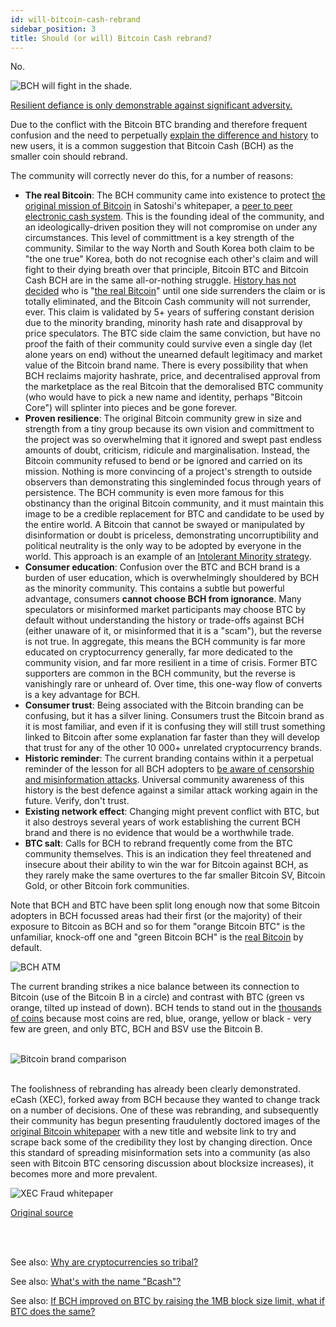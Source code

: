 ```yaml
---
id: will-bitcoin-cash-rebrand
sidebar_position: 3
title: Should (or will) Bitcoin Cash rebrand?
---
```




No.

<img src={shadeMeme} alt="BCH will fight in the shade." />

<br />

[Resilient defiance is only demonstrable against significant adversity.](https://www.youtube.com/watch?v=qdDdHMwhU2s)

Due to the conflict with the Bitcoin BTC branding and therefore frequent confusion and the need to perpetually [explain the difference and history](/start#episode-8-of-10-bitcoin-cash) to new users, it is a common suggestion that Bitcoin Cash (BCH) as the smaller coin should rebrand.

The community will correctly never do this, for a number of reasons:

- **The real Bitcoin**: The BCH community came into existence to protect [the original mission of Bitcoin](/faqs/BCH-vs-BTC/is-bch-the-real-bitcoin) in Satoshi's whitepaper, a [peer to peer electronic cash system](/bitcoin.pdf). This is the founding ideal of the community, and an ideologically-driven position they will not compromise on under any circumstances. This level of committment is a key strength of the community. Similar to the way North and South Korea both claim to be "the one true" Korea, both do not recognise each other's claim and will fight to their dying breath over that principle, Bitcoin BTC and Bitcoin Cash BCH are in the same all-or-nothing struggle. [History has not decided](/faqs/BCH-vs-BTC/hasnt-btc-already-won) who is "[the real Bitcoin](/faqs/BCH-vs-BTC/is-bch-the-real-bitcoin)" until one side surrenders the claim or is totally eliminated, and the Bitcoin Cash community will not surrender, ever. This claim is validated by 5+ years of suffering constant derision due to the minority branding, minority hash rate and disapproval by price speculators. The BTC side claim the same conviction, but have no proof the faith of their community could survive even a single day (let alone years on end) without the unearned default legitimacy and market value of the Bitcoin brand name. There is every possibility that when BCH reclaims majority hashrate, price, and decentralised approval from the marketplace as the real Bitcoin that the demoralised BTC community (who would have to pick a new name and identity, perhaps "Bitcoin Core") will splinter into pieces and be gone forever.
- **Proven resilience**: The original Bitcoin community grew in size and strength from a tiny group because its own vision and committment to the project was so overwhelming that it ignored and swept past endless amounts of doubt, criticism, ridicule and marginalisation. Instead, the Bitcoin community refused to bend or be ignored and carried on its mission. Nothing is more convincing of a project's strength to outside observers than demonstrating this singleminded focus through years of persistence. The BCH community is even more famous for this obstinancy than the original Bitcoin community, and it must maintain this image to be a credible replacement for BTC and candidate to be used by the entire world. A Bitcoin that cannot be swayed or manipulated by disinformation or doubt is priceless, demonstrating uncorruptibility and political neutrality is the only way to be adopted by everyone in the world. This approach is an example of an [Intolerant Minority strategy](https://medium.com/incerto/the-most-intolerant-wins-the-dictatorship-of-the-small-minority-3f1f83ce4e15).
- **Consumer education**: Confusion over the BTC and BCH brand is a burden of user education, which is overwhelmingly shouldered by BCH as the minority community. This contains a subtle but powerful advantage, consumers **cannot choose BCH from ignorance**. Many speculators or misinformed market participants may choose BTC by default without understanding the history or trade-offs against BCH (either unaware of it, or misinformed that it is a "scam"), but the reverse is not true. In aggregate, this means the BCH community is far more educated on cryptocurrency generally, far more dedicated to the community vision, and far more resilient in a time of crisis. Former BTC supporters are common in the BCH community, but the reverse is vanishingly rare or unheard of. Over time, this one-way flow of converts is a key advantage for BCH.
- **Consumer trust**: Being associated with the Bitcoin branding can be confusing, but it has a silver lining. Consumers trust the Bitcoin brand as it is most familiar, and even if it is confusing they will still trust something linked to Bitcoin after some explanation far faster than they will develop that trust for any of the other 10 000+ unrelated cryptocurrency brands.
- **Historic reminder**: The current branding contains within it a perpetual reminder of the lesson for all BCH adopters to [be aware of censorship and misinformation attacks](/start#episode-8-of-10-bitcoin-cash). Universal community awareness of this history is the best defence against a similar attack working again in the future. Verify, don't trust.
- **Existing network effect**: Changing might prevent conflict with BTC, but it also destroys several years of work establishing the current BCH brand and there is no evidence that would be a worthwhile trade.
- **BTC salt**: Calls for BCH to rebrand frequently come from the BTC community themselves. This is an indication they feel threatened and insecure about their ability to win the war for Bitcoin against BCH, as they rarely make the same overtures to the far smaller Bitcoin SV, Bitcoin Gold, or other Bitcoin fork communities.

Note that BCH and BTC have been split long enough now that some Bitcoin adopters in BCH focussed areas had their first (or the majority) of their exposure to Bitcoin as BCH and so for them "orange Bitcoin BTC" is the unfamiliar, knock-off one and "green Bitcoin BCH" is the [real Bitcoin](/faqs/BCH-vs-BTC/is-bch-the-real-bitcoin) by default.

<img src={atm} alt="BCH ATM" />

The current branding strikes a nice balance between its connection to Bitcoin (use of the Bitcoin B in a circle) and contrast with BTC (green vs orange, tilted up instead of down). BCH tends to stand out in the [thousands of coins](https://www.coinmarketcap.com) because most coins are red, blue, orange, yellow or black - very few are green, and only BTC, BCH and BSV use the Bitcoin B.

<br />

<img src={bitcoinComparison} alt="Bitcoin brand comparison" />

<br />
<br />

The foolishness of rebranding has already been clearly demonstrated. eCash (XEC), forked away from BCH because they wanted to change track on a number of decisions. One of these was rebranding, and subsequently their community has begun presenting fraudulently doctored images of the [original Bitcoin whitepaper](/bitcoin.pdf) with a new title and website link to try and scrape back some of the credibility they lost by changing direction. Once this standard of spreading misinformation sets into a community (as also seen with Bitcoin BTC censoring discussion about blocksize increases), it becomes more and more prevalent.

<img src={xecFraud} alt="XEC Fraud whitepaper" />

[Original source](https://twitter.com/TheBCHPodcast/status/1510178070874968069)

<br />
<br />

See also: [Why are cryptocurrencies so tribal?](/faqs/Cryptocurrency/why-are-cryptocurrencies-tribal)

See also: [What's with the name "Bcash"?](/faqs/Other/whats-with-the-name-bcash)

See also: [If BCH improved on BTC by raising the 1MB block size limit, what if BTC does the same?](/faqs/BCH-vs-BTC/what-if-btc-raises-block-size)
